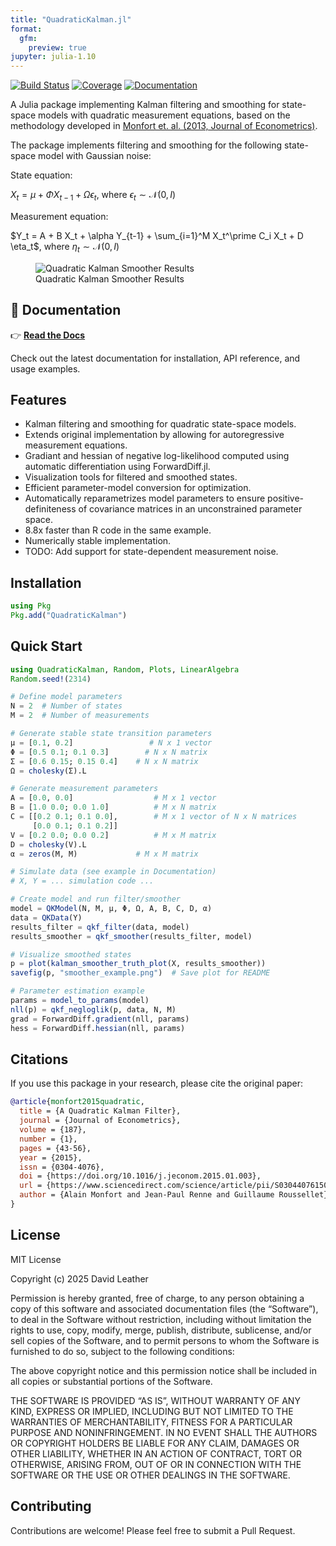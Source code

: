 ```yaml
---
title: "QuadraticKalman.jl"
format: 
  gfm:
    preview: true
jupyter: julia-1.10
---
```


[![Build Status](https://github.com/dleather/QuadraticKalman.jl/actions/workflows/CI.yml/badge.svg?branch=main)](https://github.com/dleather/QuadraticKalman.jl/actions/workflows/CI.yml?query=branch%3Amain)
[![Coverage](https://codecov.io/gh/dleather/QuadraticKalman.jl/branch/main/graph/badge.svg)](https://codecov.io/gh/dleather/QuadraticKalman.jl)
[![Documentation](https://img.shields.io/badge/docs-latest-blue.svg)](https://dleather.github.io/QuadraticKalman.jl/dev/)


A Julia package implementing Kalman filtering and smoothing for state-space models with quadratic measurement equations, based on the methodology developed in [Monfort et. al. (2013, Journal of Econometrics)](https://www.sciencedirect.com/science/article/abs/pii/S0304407615000123).

The package implements filtering and smoothing for the following state-space model with Gaussian noise:

State equation:

$X_{t} = \mu + \Phi X_{t-1} + \Omega \epsilon_t$, where $\epsilon_t \sim \mathcal{N}(0, I)$

Measurement equation:

$Y_t = A + B X_t + \alpha Y_{t-1} + \sum_{i=1}^M X_t^\prime C_i X_t + D \eta_t$, where $\eta_t \sim \mathcal{N}(0, I)$

![Quadratic Kalman Smoother Results](smoother_example.png)

## 📖 Documentation
👉 **[Read the Docs](https://dleather.github.io/QuadraticKalman.jl/)**

Check out the latest documentation for installation, API reference, and usage examples.

## Features

- Kalman filtering and smoothing for quadratic state-space models.
- Extends original implementation by allowing for autoregressive measurement equations.
- Gradiant and hessian of negative log-likelihood computed using automatic differentiation using ForwardDiff.jl.
- Visualization tools for filtered and smoothed states.
- Efficient parameter-model conversion for optimization.
- Automatically reparametrizes model parameters to ensure positive-definiteness of covariance matrices in an unconstrained parameter space.
- 8.8x faster than R code in the same example.
- Numerically stable implementation.
- TODO: Add support for state-dependent measurement noise.

## Installation
```julia
using Pkg
Pkg.add("QuadraticKalman")
```

## Quick Start
```julia
using QuadraticKalman, Random, Plots, LinearAlgebra
Random.seed!(2314)

# Define model parameters
N = 2  # Number of states
M = 2  # Number of measurements

# Generate stable state transition parameters
μ = [0.1, 0.2]                 # N x 1 vector
Φ = [0.5 0.1; 0.1 0.3]        # N x N matrix
Σ = [0.6 0.15; 0.15 0.4]    # N x N matrix
Ω = cholesky(Σ).L     

# Generate measurement parameters
A = [0.0, 0.0]                  # M x 1 vector
B = [1.0 0.0; 0.0 1.0]          # M x N matrix
C = [[0.2 0.1; 0.1 0.0],        # M x 1 vector of N x N matrices
     [0.0 0.1; 0.1 0.2]]    
V = [0.2 0.0; 0.0 0.2]          # M x M matrix
D = cholesky(V).L
α = zeros(M, M)             # M x M matrix

# Simulate data (see example in Documentation)
# X, Y = ... simulation code ...

# Create model and run filter/smoother
model = QKModel(N, M, μ, Φ, Ω, A, B, C, D, α)
data = QKData(Y)
results_filter = qkf_filter(data, model)
results_smoother = qkf_smoother(results_filter, model)

# Visualize smoothed states
p = plot(kalman_smoother_truth_plot(X, results_smoother))
savefig(p, "smoother_example.png")  # Save plot for README

# Parameter estimation example
params = model_to_params(model)
nll(p) = qkf_negloglik(p, data, N, M)
grad = ForwardDiff.gradient(nll, params)
hess = ForwardDiff.hessian(nll, params)
```

## Citations

If you use this package in your research, please cite the original paper:

```bibtex
@article{monfort2015quadratic,
  title = {A Quadratic Kalman Filter},
  journal = {Journal of Econometrics},
  volume = {187},
  number = {1},
  pages = {43-56},
  year = {2015},
  issn = {0304-4076},
  doi = {https://doi.org/10.1016/j.jeconom.2015.01.003},
  url = {https://www.sciencedirect.com/science/article/pii/S0304407615000123},
  author = {Alain Monfort and Jean-Paul Renne and Guillaume Roussellet},
}
```

## License

MIT License

Copyright (c) 2025 David Leather

Permission is hereby granted, free of charge, to any person obtaining a copy
of this software and associated documentation files (the "Software"), to deal
in the Software without restriction, including without limitation the rights
to use, copy, modify, merge, publish, distribute, sublicense, and/or sell
copies of the Software, and to permit persons to whom the Software is
furnished to do so, subject to the following conditions:

The above copyright notice and this permission notice shall be included in all
copies or substantial portions of the Software.

THE SOFTWARE IS PROVIDED "AS IS", WITHOUT WARRANTY OF ANY KIND, EXPRESS OR
IMPLIED, INCLUDING BUT NOT LIMITED TO THE WARRANTIES OF MERCHANTABILITY,
FITNESS FOR A PARTICULAR PURPOSE AND NONINFRINGEMENT. IN NO EVENT SHALL THE
AUTHORS OR COPYRIGHT HOLDERS BE LIABLE FOR ANY CLAIM, DAMAGES OR OTHER
LIABILITY, WHETHER IN AN ACTION OF CONTRACT, TORT OR OTHERWISE, ARISING FROM,
OUT OF OR IN CONNECTION WITH THE SOFTWARE OR THE USE OR OTHER DEALINGS IN THE
SOFTWARE.

## Contributing

Contributions are welcome! Please feel free to submit a Pull Request.